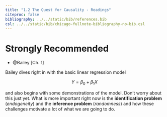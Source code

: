 ```yaml
---
title: "1.2 The Quest for Causality - Readings"
citeproc: false
bibliography: ../../static/bib/references.bib
csl: ../../static/bib/chicago-fullnote-bibliography-no-bib.csl
---
```


# Strongly Recommended

- <i class="fas fa-book"></i> @Bailey[Ch. 1]
        

Bailey dives right in with the basic linear regression model

$$Y=\beta_0+\beta_1 X$$

and also begins with some demonstrations of the model. Don't worry about this just yet. What is more important right now is the **identification problem** (*endogeneity*) and the **inference problem** (*randomness*) and how these challenges motivate a lot of what we are going to do.